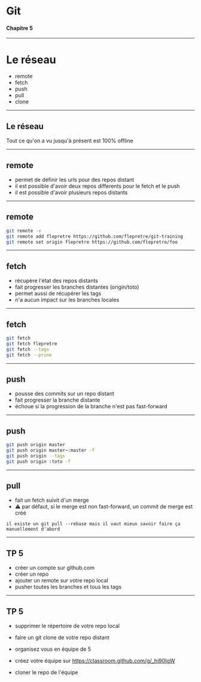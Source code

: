 # Git
#### Chapitre 5

---

# Le réseau

* remote
* fetch
* push
* pull
* clone

---

## Le réseau

Tout ce qu'on a vu jusqu'à présent est 100% offline

---

## remote

* permet de définir les urls pour des repos distant
* il est possible d'avoir deux repos differents pour le fetch et le push
* il est possible d'avoir plusieurs repos distants

---

## remote

```sh
git remote -v
git remote add flepretre https://github.com/flepretre/git-training
git remote set origin flepretre https://github.com/flepretre/foo
```

---

## fetch

* récupère l'état des repos distants
* fait progresser les branches distantes (origin/toto)
* permet aussi de récupérer les tags
* n'a aucun impact sur les branches locales

---

## fetch

```sh
git fetch
git fetch flepretre
git fetch --tags
git fetch --prune
```

---

## push

* pousse des commits sur un repo distant
* fait progresser la branche distante
* échoue si la progression de la branche n'est pas fast-forward

---

## push

```sh
git push origin master
git push origin master~:master -f
git push origin --tags
git push origin :toto -f
```

---

## pull

* fait un fetch suivit d'un merge
* :warning: par défaut, si le merge est non fast-forward, un commit de merge est créé

```notes
il existe un git pull --rebase mais il vaut mieux savoir faire ça manuellement d'abord
```

---

## TP 5

* créer un compte sur github.com
* créer un repo
* ajouter un remote sur votre repo local
* pusher toutes les branches et tous les tags

---

## TP 5

* supprimer le répertoire de votre repo local
* faire un git clone de votre repo distant

* organisez vous en équipe de 5
* créez votre équipe sur https://classroom.github.com/g/_hi90IgW
* cloner le repo de l'équipe
